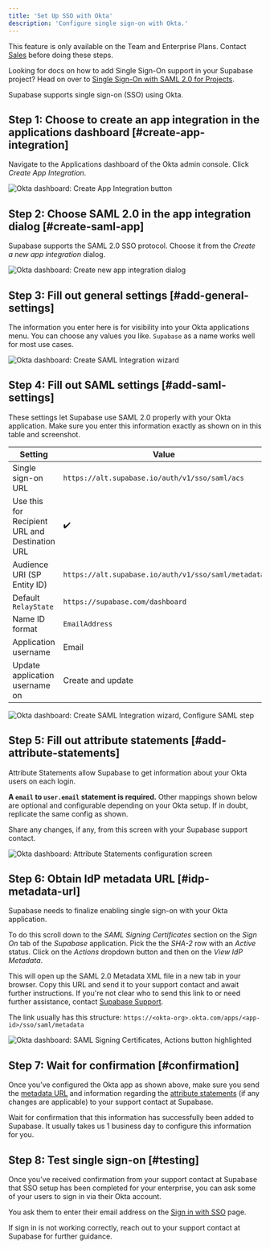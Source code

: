 ```yaml
---
title: 'Set Up SSO with Okta'
description: 'Configure single sign-on with Okta.'
---
```


<Admonition type="note">

This feature is only available on the Team and Enterprise Plans. Contact [Sales](https://forms.supabase.com/enterprise) before doing these steps.

</Admonition>

<Admonition type="tip">

Looking for docs on how to add Single Sign-On support in your Supabase project? Head on over to [Single Sign-On with SAML 2.0 for Projects](/docs/guides/auth/enterprise-sso/auth-sso-saml).

</Admonition>

Supabase supports single sign-on (SSO) using Okta.

## Step 1: Choose to create an app integration in the applications dashboard [#create-app-integration]

Navigate to the Applications dashboard of the Okta admin console. Click _Create App Integration_.

![Okta dashboard: Create App Integration button](/docs/img/sso-okta-step-01.png)

## Step 2: Choose SAML 2.0 in the app integration dialog [#create-saml-app]

Supabase supports the SAML 2.0 SSO protocol. Choose it from the _Create a new app integration_ dialog.

![Okta dashboard: Create new app integration dialog](/docs/img/sso-okta-step-02.png)

## Step 3: Fill out general settings [#add-general-settings]

The information you enter here is for visibility into your Okta applications menu. You can choose any values you like. `Supabase` as a name works well for most use cases.

![Okta dashboard: Create SAML Integration wizard](/docs/img/sso-okta-step-03.png)

## Step 4: Fill out SAML settings [#add-saml-settings]

These settings let Supabase use SAML 2.0 properly with your Okta application. Make sure you enter this information exactly as shown on in this table and screenshot.

| Setting                                        | Value                                               |
| ---------------------------------------------- | --------------------------------------------------- |
| Single sign-on URL                             | `https://alt.supabase.io/auth/v1/sso/saml/acs`      |
| Use this for Recipient URL and Destination URL | ✔️                                                  |
| Audience URI (SP Entity ID)                    | `https://alt.supabase.io/auth/v1/sso/saml/metadata` |
| Default `RelayState`                           | `https://supabase.com/dashboard`                    |
| Name ID format                                 | `EmailAddress`                                      |
| Application username                           | Email                                               |
| Update application username on                 | Create and update                                   |

![Okta dashboard: Create SAML Integration wizard, Configure SAML step](/docs/img/sso-okta-step-04.png)

## Step 5: Fill out attribute statements [#add-attribute-statements]

Attribute Statements allow Supabase to get information about your Okta users on each login.

**A `email` to `user.email` statement is required.** Other mappings shown below are optional and configurable depending on your Okta setup. If in doubt, replicate the same config as shown.

Share any changes, if any, from this screen with your Supabase support contact.

![Okta dashboard: Attribute Statements configuration screen](/docs/img/sso-okta-step-05.png)

## Step 6: Obtain IdP metadata URL [#idp-metadata-url]

Supabase needs to finalize enabling single sign-on with your Okta application.

To do this scroll down to the _SAML Signing Certificates_ section on the _Sign On_ tab of the _Supabase_ application. Pick the the _SHA-2_ row with an _Active_ status. Click on the _Actions_ dropdown button and then on the _View IdP Metadata_.

This will open up the SAML 2.0 Metadata XML file in a new tab in your browser. Copy this URL and send it to your support contact and await further instructions. If you're not clear who to send this link to or need further assistance, contact [Supabase Support](https://supabase.help).

The link usually has this structure: `https://<okta-org>.okta.com/apps/<app-id>/sso/saml/metadata`

![Okta dashboard: SAML Signing Certificates, Actions button highlighted](/docs/img/sso-okta-step-06.png)

## Step 7: Wait for confirmation [#confirmation]

Once you’ve configured the Okta app as shown above, make sure you send the [metadata URL](#idp-metadata-url) and information regarding the [attribute statements](#add-attribute-statements) (if any changes are applicable) to your support contact at Supabase.

Wait for confirmation that this information has successfully been added to Supabase. It usually takes us 1 business day to configure this information for you.

## Step 8: Test single sign-on [#testing]

Once you’ve received confirmation from your support contact at Supabase that SSO setup has been completed for your enterprise, you can ask some of your users to sign in via their Okta account.

You ask them to enter their email address on the [Sign in with SSO](https://supabase.com/dashboard/sign-in-sso) page.

If sign in is not working correctly, reach out to your support contact at Supabase for further guidance.
